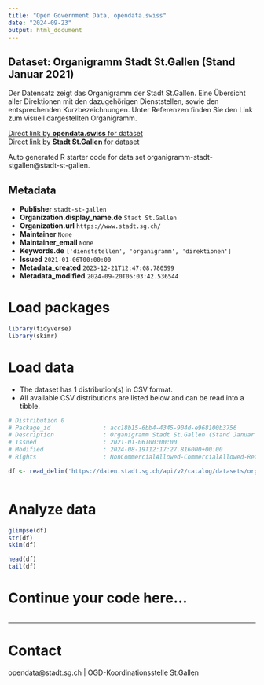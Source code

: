 ```yaml
---
title: "Open Government Data, opendata.swiss"
date: "2024-09-23"
output: html_document
---
```


## Dataset: Organigramm Stadt St.Gallen (Stand Januar 2021)

Der Datensatz zeigt das Organigramm der Stadt St.Gallen. Eine Übersicht aller Direktionen mit den dazugehörigen Dienststellen, sowie den entsprechenden Kurzbezeichnungen. Unter Referenzen finden Sie den Link zum visuell dargestellten Organigramm.

[Direct link by **opendata.swiss** for dataset](https://opendata.swiss/de/dataset/organigramm-stadt-st-gallen-stand-januar-2021)<br>
[Direct link by **Stadt St.Gallen** for dataset](https://daten.stadt.sg.ch/explore/dataset/organigramm-stadt-stgallen/)

Auto generated R starter code for data set organigramm-stadt-stgallen@stadt-st-gallen.

## Metadata

- **Publisher** `stadt-st-gallen`
- **Organization.display_name.de** `Stadt St.Gallen`
- **Organization.url** `https://www.stadt.sg.ch/`
- **Maintainer** `None`
- **Maintainer_email** `None`
- **Keywords.de** `['dienststellen', 'organigramm', 'direktionen']`
- **Issued** `2021-01-06T00:00:00`
- **Metadata_created** `2023-12-21T12:47:08.780599`
- **Metadata_modified** `2024-09-20T05:03:42.536544`


# Load packages

```r

library(tidyverse)
library(skimr)

```

# Load data

-   The dataset has 1 distribution(s) in CSV format.
-   All available CSV distributions are listed below and can be read into a tibble.

```r

# Distribution 0
# Package_id               : acc18b15-6bb4-4345-904d-e968100b3756
# Description              : Organigramm Stadt St.Gallen (Stand Januar 2021) (csv)
# Issued                   : 2021-01-06T00:00:00
# Modified                 : 2024-08-19T12:17:27.816000+00:00
# Rights                   : NonCommercialAllowed-CommercialAllowed-ReferenceRequired

df <- read_delim('https://daten.stadt.sg.ch/api/v2/catalog/datasets/organigramm-stadt-stgallen/exports/csv?use_labels=true')



```

# Analyze data

```r

glimpse(df)
str(df)
skim(df)

head(df)
tail(df)

```

# Continue your code here...

```r

```

------------------------------------------------------------------------

# Contact

opendata@stadt.sg.ch | OGD-Koordinationsstelle St.Gallen
